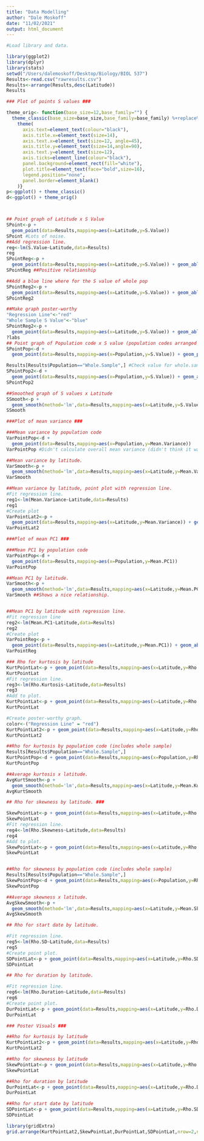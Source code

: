 ```yaml
---
title: "Data Modelling"
author: "Dale Moskoff"
date: "11/02/2021"
output: html_document
---
```


```r
#Load library and data.

library(ggplot2)
library(dplyr)
library(stats)
setwd("/Users/dalemoskoff/Desktop/Biology/BIOL 537")
Results<-read.csv("rawresults.csv")
Results<-arrange(Results,desc(Latitude)) 
Results
```

```r
### Plot of points S values ###

theme_orig<- function(base_size=12,base_family="") {
  theme_classic(base_size=base_size,base_family=base_family) %+replace%
    theme(
      axis.text=element_text(colour="black"),
      axis.title.x=element_text(size=14),
      axis.text.x=element_text(size=12, angle=45),
      axis.title.y=element_text(size=14,angle=90),
      axis.text.y=element_text(size=12),
      axis.ticks=element_line(colour="black"),
      panel.background=element_rect(fill="white"),
      plot.title=element_text(face="bold",size=16),
      legend.position="none",
      panel.border=element_blank()
    )}
p<-ggplot() + theme_classic()
d<-ggplot() + theme_orig()



## Point graph of Latitude x S Value
SPoint<-p +
  geom_point(data=Results,mapping=aes(x=Latitude,y=S.Value))
SPoint #Lots of noise.
##Add regression line.
reg<-lm(S.Value~Latitude,data=Results)
reg
SPointReg<-p +
  geom_point(data=Results,mapping=aes(x=Latitude,y=S.Value)) + geom_abline(intercept=0.35199,slope=0.00996,colour="red")
SPointReg ##Positive relationship 

##Add a blue line where for the S value of whole pop
SPointReg2<-p +
  geom_point(data=Results,mapping=aes(x=Latitude,y=S.Value)) + geom_abline(intercept=0.35199,slope=0.00996,colour="red") + geom_abline(intercept=0.67726,slope=0,colour="blue")
SPointReg2

##Make graph poster-worthy
"Regression Line"<-"red"
"Whole Sample S Value"<-"blue"
SPointReg2<-p +
  geom_point(data=Results,mapping=aes(x=Latitude,y=S.Value)) + geom_abline(aes(intercept=0.35199,slope=0.00996,color="Regression Line")) + geom_abline(aes(intercept=0.67726,slope=0,color="Whole Sample S Value")) + labs(x="Latitude",y="S Value",color="Legend",title="Population S Values by Latitude") + scale_color_manual(values=c("Regression Line"="red","Whole Sample S Value"="blue"),labels=c("Regression Line","Whole Sample S Value"))
?labs
## Point graph of Population code x S value (population codes arranged in order of descending latitude)
SPointPop<-d +
  geom_point(data=Results,mapping=aes(x=Population,y=S.Value)) + geom_point(data=Results[Results$Population=="Whole.Sample",],mapping=aes(x=Population, y=S.Value), colour="red") ##Population codes are in order of descending latitude, and this graph includes the whole population.

Results[Results$Population=="Whole.Sample",] #Check value for whole.sample.
SPointPop2<-d +
  geom_point(data=Results,mapping=aes(x=Population,y=S.Value)) + geom_abline(intercept=0.67726,slope=0,colour="blue") ##Same graph as above but with a blue line indicating the whole sample S value. 
SPointPop2

##Smoothed graph of S values x Latitude
SSmooth<-p +
  geom_smooth(method='lm',data=Results,mapping=aes(x=Latitude,y=S.Value))
SSmooth
```

```r
###Plot of mean variance ###

###Mean variance by population code
VarPointPop<-d +
  geom_point(data=Results,mapping=aes(x=Population,y=Mean.Variance))
VarPointPop #Didn't calculate overall mean variance (didn't think it was interesting/informative) so this plot is pretty useless since its by population code. 

##Mean variance by latitude.
VarSmooth<-p +
  geom_smooth(method='lm',data=Results,mapping=aes(x=Latitude,y=Mean.Variance))
VarSmooth

##Mean variance by latitude, point plot with regression line.
#Fit regression line.
reg1<-lm(Mean.Variance~Latitude,data=Results)
reg1
#Create plot
VarPointLat2<-p +
  geom_point(data=Results,mapping=aes(x=Latitude,y=Mean.Variance)) + geom_abline(intercept=3.80e-02,slope=-7.51e-05,colour="red")
VarPointLat2
```
```r
###Plot of mean PC1 ###

###Mean PC1 by population code
VarPointPop<-d +
  geom_point(data=Results,mapping=aes(x=Population,y=Mean.PC1))
VarPointPop

##Mean PC1 by latitude.
VarSmooth<-p +
  geom_smooth(method='lm',data=Results,mapping=aes(x=Latitude,y=Mean.PC1))
VarSmooth ##Shows a nice relationship.


##Mean PC1 by latitude with regression line.
#Fit regression line
reg2<-lm(Mean.PC1~Latitude,data=Results)
reg2
#Create plot
VarPointReg<-p +
  geom_point(data=Results,mapping=aes(x=Latitude,y=Mean.PC1)) + geom_abline(intercept= 15.511,slope=-0.353,colour="red")
VarPointReg
```

```r
### Rho for kurtosis by latitude 
KurtPointLat<-p + geom_point(data=Results,mapping=aes(x=Latitude,y=Rho.Kurtosis))
KurtPointLat
#Fit regression line.
reg3<-lm(Rho.Kurtosis~Latitude,data=Results)
reg3
#Add to plot.
KurtPointLat<-p + geom_point(data=Results,mapping=aes(x=Latitude,y=Rho.Kurtosis)) + geom_abline(intercept=-0.28898,slope=0.00836,colour="red")
KurtPointLat

#Create poster-worthy graph.
color<-("Regression Line" = "red")
KurtPointLat2<-p + geom_point(data=Results,mapping=aes(x=Latitude,y=Rho.Kurtosis)) + geom_abline(aes(intercept=-0.28898,slope=0.00836,color="Regression Line")) + labs(x="Latitude",y="Rho Value",color="Legend",title="Population Rho Values for Kurtosis of Flowering Schedule, by Latitude") + scale_color_manual(values=c("Regression Line" = "red"),labels="Regression Line") 
KurtPointLat2

##Rho for kurtosis by population code (includes whole sample)
Results[Results$Population=="Whole.Sample",]
KurtPointPop<-d + geom_point(data=Results,mapping=aes(x=Population,y=Rho.Kurtosis)) + geom_abline(intercept=0.0272954,slope=0,colour="blue")
KurtPointPop

##Average kurtosis x latitude.
AvgKurtSmooth<-p +
  geom_smooth(method='lm',data=Results,mapping=aes(x=Latitude,y=Mean.Kurtosis)) + labs(y="Mean Kurtosis",title="Population Mean Kurtosis by Latitude")
AvgKurtSmooth

```


```r
## Rho for skewness by latitude. ###

SkewPointLat<-p + geom_point(data=Results,mapping=aes(x=Latitude,y=Rho.Skewness))
SkewPointLat
#Fit regression line.
reg4<-lm(Rho.Skewness~Latitude,data=Results)
reg4
#Add to plot.
SkewPointLat<-p + geom_point(data=Results,mapping=aes(x=Latitude,y=Rho.Skewness)) + geom_abline(intercept=-0.16458,slope=0.00544,colour="red")
SkewPointLat


##Rho for skewness by population code (includes whole sample)
Results[Results$Population=="Whole.Sample",]
SkewPointPop<-d + geom_point(data=Results,mapping=aes(x=Population,y=Rho.Skewness)) + geom_abline(intercept=0.00502939,slope=0,colour="blue")
SkewPointPop

##Average skewness x latitude.
AvgSkewSmooth<-p +
  geom_smooth(method='lm',data=Results,mapping=aes(x=Latitude,y=Mean.Skewness))
AvgSkewSmooth
```

```r
## Rho for start date by latitude. 

#Fit regression line.
reg5<-lm(Rho.SD~Latitude,data=Results)
reg5
#Create point plot.
SDPointLat<-p + geom_point(data=Results,mapping=aes(x=Latitude,y=Rho.SD)) + geom_abline(intercept=0.08555,slope=0.00105,colour="red") ##One outlier point (rho>1) is making this plot hard to interpret. I will remove this point for now.
SDPointLat

```

```r
## Rho for duration by latitude. 

#Fit regression line.
reg6<-lm(Rho.Duration~Latitude,data=Results)
reg6
#Create point plot.
DurPointLat<-p + geom_point(data=Results,mapping=aes(x=Latitude,y=Rho.Duration)) + geom_abline(intercept=-0.09373,slope=0.00445,colour="red")
DurPointLat
```

```r
### Poster Visuals ###

##Rho for kurtosis by latitude
KurtPointLat2<-p + geom_point(data=Results,mapping=aes(x=Latitude,y=Rho.Kurtosis)) + geom_abline(aes(intercept=-0.28898,slope=0.00836,color="red")) + labs(x="Latitude",y="Rho Value",title="Rho Values for Kurtosis of Flowering Schedule by Latitude") + theme(legend.position="none",plot.title = element_text(size=11))
KurtPointLat2

##Rho for skewness by latitude
SkewPointLat<-p + geom_point(data=Results,mapping=aes(x=Latitude,y=Rho.Skewness)) + geom_abline(intercept=-0.16458,slope=0.00544,colour="red") + labs(y="Rho Value",title="Rho Values for Skewness of Flowering Schedule by Latitude") + theme(plot.title=element_text(size=11))
SkewPointLat

##Rho for duration by latitude
DurPointLat<-p + geom_point(data=Results,mapping=aes(x=Latitude,y=Rho.Duration)) + geom_abline(intercept=-0.09373,slope=0.00445,colour="red")+ labs(y="Rho Value",title="Rho Values for Duration of Flowering Schedule by Latitude") + theme(plot.title=element_text(size=11))
DurPointLat

##Rho for start date by latitude
SDPointLat<-p + geom_point(data=Results,mapping=aes(x=Latitude,y=Rho.SD)) + geom_abline(intercept=0.08555,slope=0.00105,colour="red")+ labs(y="Rho Value",title="Rho Values for Start Date of Flowering Schedule by Latitude")+ theme(plot.title=element_text(size=11))
SDPointLat

library(gridExtra)
grid.arrange(KurtPointLat2,SkewPointLat,DurPointLat,SDPointLat,nrow=2,ncol=2)

```